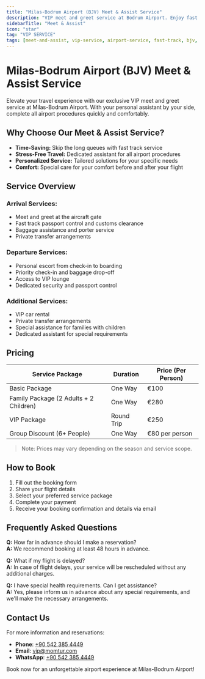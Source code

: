 ```yaml
---
title: "Milas-Bodrum Airport (BJV) Meet & Assist Service"
description: "VIP meet and greet service at Bodrum Airport. Enjoy fast track service, priority check-in, and security clearance with your personal assistant."
sidebarTitle: "Meet & Assist"
icon: "star"
tag: "VIP SERVICE"
tags: [meet-and-assist, vip-service, airport-service, fast-track, bjv, bodrum-airport]
---
```


# Milas-Bodrum Airport (BJV) Meet & Assist Service

Elevate your travel experience with our exclusive VIP meet and greet service at Milas-Bodrum Airport. With your personal assistant by your side, complete all airport procedures quickly and comfortably.

## Why Choose Our Meet & Assist Service?

- **Time-Saving:** Skip the long queues with fast track service
- **Stress-Free Travel:** Dedicated assistant for all airport procedures
- **Personalized Service:** Tailored solutions for your specific needs
- **Comfort:** Special care for your comfort before and after your flight

## Service Overview

### Arrival Services:
- Meet and greet at the aircraft gate
- Fast track passport control and customs clearance
- Baggage assistance and porter service
- Private transfer arrangements

### Departure Services:
- Personal escort from check-in to boarding
- Priority check-in and baggage drop-off
- Access to VIP lounge
- Dedicated security and passport control

### Additional Services:
- VIP car rental
- Private transfer arrangements
- Special assistance for families with children
- Dedicated assistant for special requirements

## Pricing

| Service Package | Duration | Price (Per Person) |
|----------------|----------|-------------------|
| Basic Package | One Way | €100 |
| Family Package (2 Adults + 2 Children) | One Way | €280 |
| VIP Package | Round Trip | €250 |
| Group Discount (6+ People) | One Way | €80 per person |

> Note: Prices may vary depending on the season and service scope.

## How to Book

1. Fill out the booking form
2. Share your flight details
3. Select your preferred service package
4. Complete your payment
5. Receive your booking confirmation and details via email

## Frequently Asked Questions

**Q:** How far in advance should I make a reservation?  
**A:** We recommend booking at least 48 hours in advance.

**Q:** What if my flight is delayed?  
**A:** In case of flight delays, your service will be rescheduled without any additional charges.

**Q:** I have special health requirements. Can I get assistance?  
**A:** Yes, please inform us in advance about any special requirements, and we'll make the necessary arrangements.

## Contact Us

For more information and reservations:
- **Phone**: [+90 542 385 4449](tel:+905423854449)
- **Email**: vip@momtur.com
- **WhatsApp**: [+90 542 385 4449](https://wa.me/905423854449)

Book now for an unforgettable airport experience at Milas-Bodrum Airport!

